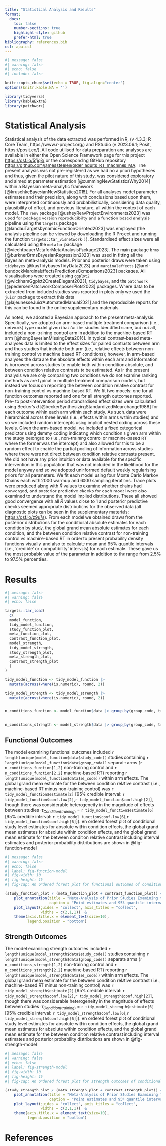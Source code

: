 ```yaml
---
title: "Statistical Analysis and Results"
format: 
  docx:
    toc: false
    number-sections: true
    highlight-style: github
    prefer-html: true
bibliography: references.bib
csl: apa.csl
---
```


```r
#| message: false
#| warning: false
#| echo: false
#| include: false

knitr::opts_chunk$set(echo = TRUE, fig.align="center")
options(knitr.kable.NA = '')

library(tidyverse)
library(kableExtra)
library(patchwork)

```

# Statistical Analysis

Statistical analysis of the data extracted was performed in R, (v 4.3.3; R Core Team, https://www.r-project.org/) and RStudio (v 2023.06.1; Posit, https://posit.co/). All code utilised for data preparation and analyses are available in either the Open Science Framework page for this project [https://osf.io/5fjq3/](https://osf.io/5fjq3/) or the corresponding GitHub repository [https://github.com/jamessteeleii/older_adults_RT_machines_MA](https://github.com/jamessteeleii/older_adults_RT_machines_MA). The present analysis was not pre-registered as we had no a priori hypotheses and thus, given the pilot nature of this study, was considered exploratory and aimed at parameter estimation [@cummingNewStatisticsWhy2014] within a Bayesian meta-analytic framework [@kruschkeBayesianNewStatistics2018]. For all analyses model parameter estimates and their precision, along with conclusions based upon them, were interpreted continuously and probabilistically, considering data quality, plausibility of effect, and previous literature, all within the context of each model. The `renv` package [@usheyRenvProjectEnvironments2023] was used for package version reproducibility and a function based analysis pipeline using the `targets` package [@landauTargetsDynamicFunctionOriented2023] was employed (the analysis pipeline can be viewed by downloading the R Project and running the function `targets::tar_visnetwork()`). Standardised effect sizes were all calculated using the `metafor` package [@viechtbauerMetaforMetaAnalysisPackage2023]. The main package `brms` [@burknerBrmsBayesianRegression2023] was used in fitting all the Bayesian meta-analysis models. Prior and posterior draws were taken using `tidybayes` [@kayTidybayesTidyData2023] and `marginaleffects` [@arel-bundockMarginaleffectsPredictionsComparisons2023] packages. All visualisations were created using `ggplot2` [@wickhamGgplot2CreateElegant2023], `tidybayes`, and the `patchwork` [@pedersenPatchworkComposerPlots2023] packages. Where data to be extracted from included studies was reported in plots only we used the `juicr` package to extract this data [@lajeunesseJuicrAutomatedManual2021] and the reproducible reports for this can be found in the online supplementary materials.

As noted, we adopted a Bayesian approach to the present meta-analysis. Specifically, we adopted an arm-based multiple treatment comparison (i.e., network) type model given that for the studies identified some, but not all, included a non-training control arm in addition to the machine-based RT arm [@hongBayesianMissingData2016]. In typical contrast-based meta-analyses data is limited to the effect sizes for paired contrasts between arm and thus studies that include both arm (i.e., relative effects between non-training control vs machine based RT conditions); however, in arm-based analyses the data are the absolute effects within each arm and information is borrowed across studies to enable both within condition absolute, and between condition relative contrasts to be estimated. As in the present analysis we are only comparing two conditions we do not examine ranking methods as are typical in multiple treatment comparison models, but instead we focus on reporting the between condition relative contrast for non-training control vs machine-based RT. We fit two models: one for all function outcomes reported and one for all strength outcomes reported. Pre- to post-intervention period standardised effect sizes were calculated using Becker's $d$ [@beckerSynthesizingStandardizedMeanchange1988] for each outcome within each arm within each study. As such, data were hierarchical across three levels (i.e., effects within arms within studies) and so we included random intercepts using implicit nested coding across these levels. Given the arm-based model, we included a fixed categorical predictor using dummy coding indicating which condition a given arm within the study belonged to (i.e., non-training control or machine-based RT where the former was the intercept) and also allowed for this to be a random effect to enable the partial pooling of information across studies where there were not direct between condition relative contrasts present. We did not have any prior intuition or data available for the specific intervention in this population that was not included in the likelihood for the model anyway and so we adopted uninformed default weakly regularising priors for all parameters. We fit each model using four Monte Carlo Markov Chains each with 2000 warmup and 6000 sampling iterations. Trace plots were produced along with $\hat{R}$ values to examine whether chains had converged, and posterior predictive checks for each model were also examined to understand the model implied distributions. These all showed good convergence with all $\hat{R}$ values close to 1 and  posterior predictive checks seemed appropriate distributions for the observed data (all diagnostic plots can be seen in the supplementary materials: [https://osf.io/z9u7s](https://osf.io/z9u7s)). From each model we obtained draws from the posterior distributions for the conditional absolute estimates for each condition by study, the global grand mean absolute estimates for each condition, and the between condition relative contrast for non-training control vs machine-based RT in order to present probability density functions visually, and also to calculate mean and 95% quantile intervals (i.e., 'credible' or 'compatibility' intervals) for each estimate. These gave us the most probable value of the parameter in addition to the range from 2.5% to 97.5% percentiles. 

# Results
```r
#| message: false
#| warning: false
#| echo: false

targets::tar_load(
  c(
  model_function,
  tidy_model_function,
  study_function_plot,
  meta_function_plot,
  contrast_function_plot,
  model_strength,
  tidy_model_strength,
  study_strength_plot,
  meta_strength_plot,
  contrast_strength_plot
  )
)

tidy_model_function <- tidy_model_function |>
  mutate(across(where(is.numeric), round, 2))

tidy_model_strength <- tidy_model_strength |>
  mutate(across(where(is.numeric), round, 2))


n_conditions_function <- model_function$data |> group_by(group_code, training_control) |> slice_head() |> ungroup() |> count(training_control)
  

n_conditions_strength <- model_strength$data |> group_by(group_code, training_control) |> slice_head() |> ungroup() |> count(training_control)

```

## Functional Outcomes
The model examining functional outcomes included `r length(unique(model_function$data$study_code))` studies containing `r length(unique(model_function$data$group_code))` separate arms (`r n_conditions_function[1,2]` non-training control and `r n_conditions_function[2,2]` machine-based RT) reporting `r length(unique(model_function$data$es_code))` within arm effects. The global grand mean estimate for the between condition relative contrast (i.e., machine-based RT minus non-training control) was `r tidy_model_function$estimate[2]` [95% credible interval: `r tidy_model_function$conf.low[2]`,`r tidy_model_function$conf.high[2]`], though there was considerable heterogeneity in the magnitude of effects between studies ($\tau_{Condition (training)}$ = `r tidy_model_function$estimate[6]` [95% credible interval: `r tidy_model_function$conf.low[6]`,`r tidy_model_function$conf.high[6]`]). An ordered forest plot of conditional study level estimates for absolute within condition effects, the global grand mean estimates for absolute within condition effects, and the global grand mean estimate for the between condition relative contrast including interval estimates and posterior probability distributions are shown in @fig-function-model

```r
#| message: false
#| warning: false
#| echo: false
#| label: fig-function-model 
#| fig-width: 10
#| fig-height: 10
#| fig-cap: An ordered forest plot for functional outcomes of conditional study level estimates for absolute within condition effects including individual effect sizes as points (top panel), the global grand mean estimates for absolute within condition effects (bottom left panel), and the global grand mean estimate for the between condition relative contrast (top right panel) including interval estimates and posterior probability distributions

(study_function_plot / (meta_function_plot + contrast_function_plot)) + 
    plot_annotation(title = "Meta-Analysis of Prior Studies Examining the Effects of Machine Based Resistance Training on Function",
                    caption = "Point estimates and 95% quantile intervals reported") +
    plot_layout(guides = "collect", axis_titles = "collect",
                widths = c(2,1,1))  &
    theme(axis.title.x = element_text(size=10),
          legend.position = "bottom")
```

## Strength Outcomes
The model examining strength outcomes included `r length(unique(model_strength$data$study_code))` studies containing `r length(unique(model_strength$data$group_code))` separate arms (`r n_conditions_strength[1,2]` non-training control and `r n_conditions_strength[2,2]` machine-based RT) reporting `r length(unique(model_strength$data$es_code))` within arm effects. The global grand mean estimate for the between condition relative contrast (i.e., machine-based RT minus non-training control) was `r tidy_model_strength$estimate[2]` [95% credible interval: `r tidy_model_strength$conf.low[2]`,`r tidy_model_strength$conf.high[2]`], though there was considerable heterogeneity in the magnitude of effects between studies ($\tau_{Condition (training)}$ = `r tidy_model_strength$estimate[6]` [95% credible interval: `r tidy_model_strength$conf.low[6]`,`r tidy_model_strength$conf.high[6]`]). An ordered forest plot of conditional study level estimates for absolute within condition effects, the global grand mean estimates for absolute within condition effects, and the global grand mean estimate for the between condition relative contrast including interval estimates and posterior probability distributions are shown in @fig-strength-model

```r
#| message: false
#| warning: false
#| echo: false
#| label: fig-strength-model 
#| fig-width: 10
#| fig-height: 10
#| fig-cap: An ordered forest plot for strength outcomes of conditional study level estimates for absolute within condition effects including individual effect sizes as points (top panel), the global grand mean estimates for absolute within condition effects (bottom left panel), and the global grand mean estimate for the between condition relative contrast (top right panel) including interval estimates and posterior probability distributions

(study_strength_plot / (meta_strength_plot + contrast_strength_plot)) + 
    plot_annotation(title = "Meta-Analysis of Prior Studies Examining the Effects of Machine Based Resistance Training on Strength",
                    caption = "Point estimates and 95% quantile intervals reported") +
    plot_layout(guides = "collect", axis_titles = "collect",
                widths = c(2,1,1))  &
    theme(axis.title.x = element_text(size=10),
          legend.position = "bottom")
```

# References
